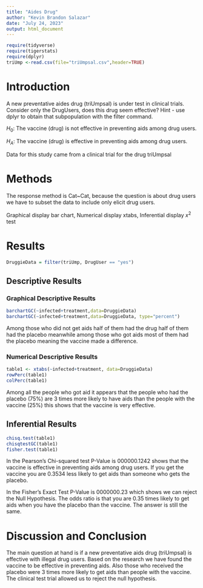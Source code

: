 ```yaml
---
title: "Aides Drug"
author: "Kevin Brandon Salazar"
date: "July 24, 2023"
output: html_document
---
```


```r
require(tidyverse)
require(tigerstats)
require(dplyr)
triUmp <-read.csv(file="triUmpsal.csv",header=TRUE)
```

# Introduction

<!--In this section you explain what you are trying to show.  Where did the data come from?  What is the research or other question you are trying to answer?.  If you skimp in this section expect to be marked down in your grade. Paint a picture of the project a couple of paragraphs is expected!-->

A new  preventative aides drug (triUmpsal) is under test in clinical trials. Consider only the DrugUsers, does this drug seem effective?  Hint - use dplyr to obtain that subpopulation with the filter command.

$H_0$: The vaccine (drug) is not effective in preventing aids among drug users.

$H_A$: The vaccine (drug) is effective in preventing aids among drug users.

Data for this study came from a clinical trial for the drug triUmpsal

# Methods

<!--Decide on your methods:  use "variable analysis" or other appropriate descriptors.  Make sure to choose at least one graphical method and at least one numerical method. Discuss what data manipulations may be needed for example subsetting or other binning procedures and what sort of graphical displays and inferential tools will be used!-->

The response method is Cat~Cat, because the question is about drug users we have to subset the data to include only elicit drug users.  

Graphical display bar chart, Numerical display xtabs, Inferential display $x^2$ test

# Results

<!--Divide this section into two sub-sections:  One for your descriptive  results and one for your inferential results.!-->

```r
DruggieData = filter(triUmp, DrugUser == "yes")
```

## Descriptive Results

### Graphical Descriptive Results

<!--Graphical results here.  Make sure to show your code.  Provide appropriate labels for axes, giving units if possible, and provide a good title for the graph, too.  Use the graphical results to describe the patterns if any that exist in the data as focused toward the research question. Bottom line is to explain the features of the graph that are relevant to conforming or departing to what is expected by your null hypothesis !-->

```r
barchartGC(~infected+treatment,data=DruggieData)
barchartGC(~infected+treatment,data=DruggieData, type="percent")

```

Among those who did not get aids half of them had the drug half of them had the placebo meanwhile among those who got aids most of them had the placebo meaning the vaccine made a difference.

### Numerical Descriptive Results

<!--Numerical results go here. Use the numerical results to describe the patterns if any that exist in the data as focused toward the research question!-->

```r
table1 <- xtabs(~infected+treatment, data=DruggieData)
rowPerc(table1)
colPerc(table1)
```

Among all the people who got aid it appears that the people who had the placebo (75%) are 3 times more likely to have aids than the people with the vaccine (25%) this shows that the vaccine is very effective.

## Inferential Results

<!--State hypothesis clearly.  Make sure your discussion of the inferential test covers all the aspects that the test output produces, such as test statistic, p-value etc.  Make a decision about the null hypothesis, explain the assumptions on which the selected test/procedure was based, and why the chosen procedure satisfys the assumptions and is appropriate to answer the research question!-->

```r
chisq.test(table1)
chisqtestGC(table1)
fisher.test(table1)
```

In the Pearson's Chi-squared test P-Value is 000000.1242 shows that the vaccine is effective in preventing aids among drug users. If you get the vaccine you are 0.3534 less likely to get aids than someone who gets the placebo.

In the Fisher's Exact Test P-Value is 0000000.23 which shows we can reject the Null Hypothesis. The odds ratio is that you are 0.35 times likely to get aids when you have the placebo than the vaccine. The answer is still the same.

# Discussion and Conclusion

<!--Discussion and conclusion here.  If you found a relationship be sure to consider whether the relationship occurs because one of the variavbles causes the other, or whether they perhasps are related for some other reason.  Watch the chapter 6 videos from the GeorgeTown videos collection.!-->


The main question at hand is if a new preventative aids drug (triUmpsal) is effective with illegal drug users. Based on the research we have found the vaccine to be effective in preventing aids. Also those who received the placebo were 3 times more likely to get aids than people with the vaccine. The clinical test trial allowed us to reject the null hypothesis.
